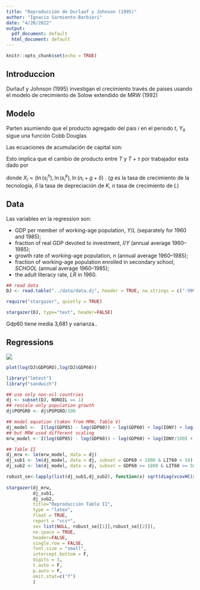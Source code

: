 ```yaml
---
title: "Reproducción de Durlauf y Johnson (1995)"
author: "Ignacio Sarmiento-Barbieri"
date: "4/20/2022"
output:
  pdf_document: default
  html_document: default
---
```


```r
knitr::opts_chunk$set(echo = TRUE)
```

## Introduccion

Durlauf y Johnson (1995) investigan el crecimiento través de paises usando el  modelo de crecimiento de Solow extendido de  MRW (1992)


## Modelo

Parten asumiendo que el producto agregado del pais $i$ en el periodo $t$, $Y_{it}$ sigue una función Cobb Douglas


\begin{equation}
Y_{it} = \phi K_{it}^\alpha H_{it}^\gamma (A_t L_{it}^{1-\alpha-\gamma})
\end{equation}

Las ecuaciones de acumulación de capital son:


\begin{equation}
\frac{dK_{it}}{dt} = s_i^kY_{it} - \delta K_{it}
\end{equation}


\begin{equation}
\frac{dH_{it}}{dt} = s_i^hY_{it} - \delta H_{it}
\end{equation}

Esto implica que el cambio de producto entre $T$ y $T + \tau$ por trabajador esta dado por


\begin{equation}
\ln \left(\frac{Y}{L}\right)_{iT+\tau}-\ln \left(\frac{Y}{L}\right)_{iT}=\xi + \beta \ln \left(\frac{Y}{L}\right)_{iT} + \Pi X_i + \epsilon_i
\end{equation}


donde $X_i=(\ln( s_i^h), \ln( s_i^k),\ln(n_i+g+\delta)$ . ($g$ es la tasa de crecimiento de la tecnología, $\delta$ la tasa de depreciación de $K$, $n$ tasa de crecimiento de $L$)


## Data

Las variables en la regression son:

  - GDP per member of working-age population, $Y/L$ (separately for 1960 and 1985); 
  - fraction of real GDP devoted to investment, $I/Y$ (annual average 1960--1985); 
  - growth rate of working-age population, $n$ (annual average 1960--1985);
  - fraction of working-age population enrolled in secondary school, $\mathit{SCHOOL}$ (annual average 1960--1985); 
  - the adult literacy rate, $\mathit{LR}$ in 1960.



```r

## read data
DJ <- read.table("../data/data.dj", header = TRUE, na.strings = c("-999.0", "-999.00"))

require("stargazer", quietly = TRUE)

stargazer(DJ, type="text", header=FALSE)

```

Gdp60 tiene media 3,681 y varianza..

## Regressions

![](../results/figures/dj_t2.png)
```r
plot(log(DJ$GDPGRO),log(DJ$GDP60))
```


```r
library("lmtest")
library("sandwich")

## use only non-oil countries
dj <- subset(DJ, NONOIL == 1)
## rescale only population growth
dj$POPGRO <- dj$POPGRO/100

## model equation (taken from MRW, Table V)
dj_model <-  I(log(GDP85) - log(GDP60)) ~ log(GDP60) + log(IONY) + log(POPGRO + 0.05) + log(SCHOOL)
## but MRW used different scaling
mrw_model <- I(log(GDP85) - log(GDP60)) ~ log(GDP60) + log(IONY/100) + log(POPGRO + 0.05) + log(SCHOOL/100)

## Table II
dj_mrw <- lm(mrw_model, data = dj)
dj_sub1 <- lm(dj_model, data = dj, subset = GDP60 < 1800 & LIT60 < 50)
dj_sub2 <- lm(dj_model, data = dj, subset = GDP60 >= 1800 & LIT60 >= 50)

robust_se<-lapply(list(dj_sub1,dj_sub2), function(x) sqrt(diag(vcovHC(x, type = "HC0"))))
  
stargazer(dj_mrw,
          dj_sub1,
          dj_sub2,
          title="Reproducción Table II",
          type = "latex",
          float = TRUE,
          report = "vcs*",
          se= list(NULL, robust_se[[1]],robust_se[[2]]),
          no.space = TRUE,
          header=FALSE,
          single.row = FALSE,
          font.size = "small",
          intercept.bottom = F,
          digits = 3,
          t.auto = F,
          p.auto = F,
          omit.stat=c("f")
          )
```

